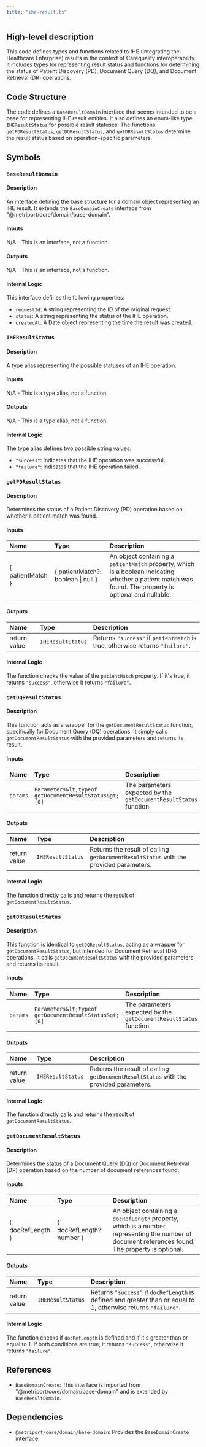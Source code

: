 ```yaml
---
title: "ihe-result.ts"
---
```


## High-level description
This code defines types and functions related to IHE (Integrating the Healthcare Enterprise) results in the context of Carequality interoperability. It includes types for representing result status and functions for determining the status of Patient Discovery (PD), Document Query (DQ), and Document Retrieval (DR) operations.

## Code Structure
The code defines a `BaseResultDomain` interface that seems intended to be a base for representing IHE result entities. It also defines an enum-like type `IHEResultStatus` for possible result statuses. The functions `getPDResultStatus`, `getDQResultStatus`, and `getDRResultStatus` determine the result status based on operation-specific parameters. 

## Symbols

### `BaseResultDomain`
#### Description
An interface defining the base structure for a domain object representing an IHE result. It extends the `BaseDomainCreate` interface from "@metriport/core/domain/base-domain".

#### Inputs
N/A - This is an interface, not a function.

#### Outputs
N/A - This is an interface, not a function.

#### Internal Logic
This interface defines the following properties:
- `requestId`: A string representing the ID of the original request.
- `status`: A string representing the status of the IHE operation.
- `createdAt`: A Date object representing the time the result was created.

### `IHEResultStatus`
#### Description
A type alias representing the possible statuses of an IHE operation.

#### Inputs
N/A - This is a type alias, not a function.

#### Outputs
N/A - This is a type alias, not a function.

#### Internal Logic
The type alias defines two possible string values:
- `"success"`: Indicates that the IHE operation was successful.
- `"failure"`: Indicates that the IHE operation failed.

### `getPDResultStatus`
#### Description
Determines the status of a Patient Discovery (PD) operation based on whether a patient match was found.

#### Inputs
| Name | Type | Description |
|:-----|:-----|:------------|
| \{ patientMatch \} | \{ patientMatch?: boolean \| null \} | An object containing a `patientMatch` property, which is a boolean indicating whether a patient match was found. The property is optional and nullable. |

#### Outputs
| Name | Type | Description |
|:-----|:-----|:------------|
| return value | `IHEResultStatus` | Returns `"success"` if `patientMatch` is true, otherwise returns `"failure"`. |

#### Internal Logic
The function checks the value of the `patientMatch` property. If it's true, it returns `"success"`, otherwise it returns `"failure"`.

### `getDQResultStatus`
#### Description
This function acts as a wrapper for the `getDocumentResultStatus` function, specifically for Document Query (DQ) operations. It simply calls `getDocumentResultStatus` with the provided parameters and returns its result.

#### Inputs
| Name | Type | Description |
|:-----|:-----|:------------|
| `params` | `Parameters&lt;typeof getDocumentResultStatus&gt;[0]` | The parameters expected by the `getDocumentResultStatus` function. |

#### Outputs
| Name | Type | Description |
|:-----|:-----|:------------|
| return value | `IHEResultStatus` | Returns the result of calling `getDocumentResultStatus` with the provided parameters. |

#### Internal Logic
The function directly calls and returns the result of `getDocumentResultStatus`.

### `getDRResultStatus`
#### Description
This function is identical to `getDQResultStatus`, acting as a wrapper for `getDocumentResultStatus`, but intended for Document Retrieval (DR) operations. It calls `getDocumentResultStatus` with the provided parameters and returns its result.

#### Inputs
| Name | Type | Description |
|:-----|:-----|:------------|
| `params` | `Parameters&lt;typeof getDocumentResultStatus&gt;[0]` | The parameters expected by the `getDocumentResultStatus` function. |

#### Outputs
| Name | Type | Description |
|:-----|:-----|:------------|
| return value | `IHEResultStatus` | Returns the result of calling `getDocumentResultStatus` with the provided parameters. |

#### Internal Logic
The function directly calls and returns the result of `getDocumentResultStatus`.

### `getDocumentResultStatus`
#### Description
Determines the status of a Document Query (DQ) or Document Retrieval (DR) operation based on the number of document references found.

#### Inputs
| Name | Type | Description |
|:-----|:-----|:------------|
| \{ docRefLength \} | \{ docRefLength?: number \} | An object containing a `docRefLength` property, which is a number representing the number of document references found. The property is optional. |

#### Outputs
| Name | Type | Description |
|:-----|:-----|:------------|
| return value | `IHEResultStatus` | Returns `"success"` if `docRefLength` is defined and greater than or equal to 1, otherwise returns `"failure"`. |

#### Internal Logic
The function checks if `docRefLength` is defined and if it's greater than or equal to 1. If both conditions are true, it returns `"success"`, otherwise it returns `"failure"`.

## References
- `BaseDomainCreate`: This interface is imported from "@metriport/core/domain/base-domain" and is extended by `BaseResultDomain`.

## Dependencies
- `@metriport/core/domain/base-domain`: Provides the `BaseDomainCreate` interface. 

